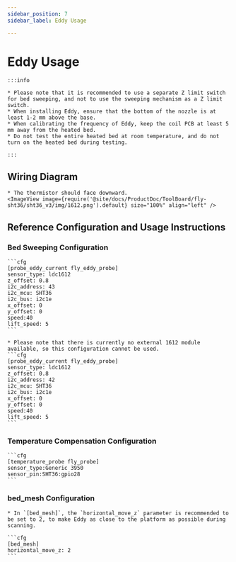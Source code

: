 ```yaml
---
sidebar_position: 7
sidebar_label: Eddy Usage

---
```






# Eddy Usage

    :::info

    * Please note that it is recommended to use a separate Z limit switch for bed sweeping, and not to use the sweeping mechanism as a Z limit switch.
    * When installing Eddy, ensure that the bottom of the nozzle is at least 1-2 mm above the base.
    * When calibrating the frequency of Eddy, keep the coil PCB at least 5 mm away from the heated bed.
    * Do not test the entire heated bed at room temperature, and do not turn on the heated bed during testing.

    :::

## Wiring Diagram

    * The thermistor should face downward.
    <ImageView image={require('@site/docs/ProductDoc/ToolBoard/fly-sht36/sht36_v3/img/1612.png').default} size="100%" align="left" />


## Reference Configuration and Usage Instructions

### Bed Sweeping Configuration

    ```cfg
    [probe_eddy_current fly_eddy_probe]
    sensor_type: ldc1612
    z_offset: 0.8
    i2c_address: 43
    i2c_mcu: SHT36
    i2c_bus: i2c1e
    x_offset: 0
    y_offset: 0
    speed:40
    lift_speed: 5
    ```

    * Please note that there is currently no external 1612 module available, so this configuration cannot be used.
    ```cfg
    [probe_eddy_current fly_eddy_probe]
    sensor_type: ldc1612
    z_offset: 0.8
    i2c_address: 42
    i2c_mcu: SHT36
    i2c_bus: i2c1e
    x_offset: 0
    y_offset: 0
    speed:40
    lift_speed: 5
    ```

### Temperature Compensation Configuration

    ```cfg
    [temperature_probe fly_probe]
    sensor_type:Generic 3950
    sensor_pin:SHT36:gpio28
    ```

### bed_mesh Configuration

    * In `[bed_mesh]`, the `horizontal_move_z` parameter is recommended to be set to 2, to make Eddy as close to the platform as possible during scanning.

    ```cfg
    [bed_mesh]
    horizontal_move_z: 2
    ```

<LDC1612 />